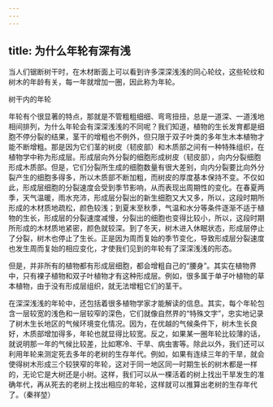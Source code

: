 ```yaml
---
---
---
```

title: 为什么年轮有深有浅
---




当人们锯断树干时，在木材断面上可以看到许多深深浅浅的同心轮纹，这些轮纹和树木的年龄有关，每一年就增加一圈，因此称为年轮。

树干内的年轮



年轮有个很显著的特点，那就是不管粗粗细细、弯弯扭扭，总是一道深、一道浅地相间排列，为什么年轮会有深深浅浅的不同呢？我们知道，植物的生长发育都是细胞不停分裂的结果，茎干的增粗也不例外，但只限于双子叶类的多年生木本植物才能不断增粗。那是因为它们茎的树皮（韧皮部）和木质部之间有一种特殊组织，在植物学中称为形成层。形成层向外分裂的细胞形成树皮（韧皮部），向内分裂细胞形成木质部。但是，它们分裂所生成的细胞数量有很大差别，向内分裂要比向外分裂产生的细胞多得多，所以木质部不断加粗，而树皮的厚度基本保持不变。不仅如此，形成层细胞的分裂速度会受到季节影响，从而表现出周期性的变化。在春夏两季，天气温暖，雨水充沛，形成层分裂出的新生细胞又大又多，所以，这段时期所形成的木材质地疏松，颜色较浅；到夏末至秋季，气温和水分等条件逐渐不适于植物的生长，形成层的分裂速度减慢，分裂出的细胞也变得比较小，所以，这段时期所形成的木材质地紧密，颜色就较深。到了冬天，树木进入休眠状态，形成层停止了分裂，树木也停止了生长。正是因为周而复始的季节变化，导致形成层分裂速度也发生周而复始的相应变化，才使我们见到的年轮有了深深浅浅的形态。



但是，并非所有的植物都有形成层细胞，都会增粗自己的“腰身”。其实在植物界中，只有裸子植物和双子叶植物才有这种形成层。例如，很多属于单子叶植物的草本植物，由于没有形成层组织，就无法增粗它们的茎干。

在深深浅浅的年轮中，还包括着很多植物学家才能解读的信息。其实，每个年轮包含一层较宽的浅色和一层较窄的深色，它们就像自然界的“特殊文字”，忠实地记录了树木生长地区的气候环境变化情况。因为，在优越的气候条件下，树木生长良好，木质部增加得多，年轮也就显得比较宽。反之，如果某一圈年轮比较薄的话，就说明那一年的气候比较差，比如寒冷、干旱、病虫害等。除此以外，我们还可以利用年轮来测定死去多年的老树的生存年代。例如，如果有连续三年的干旱，就会使得树木形成三个较狭窄的年轮，这对于同一地区同一时期生长的树木都是一样的，无论它是大树还是小树。这样，我们可以从一棵活着的树上找出干旱发生的准确年代，再从死去的老树上找出相应的年轮，这样就可以推算出老树的生存年代了。（秦祥堃）